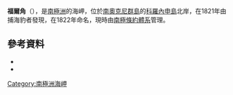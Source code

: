 {{coord|60|32|S|45|29|W|source:GNIS|display=title}}

'''福爾角'''（{{lang-en|Foul Point}}），是[[南極洲|南極洲]]的海岬，位於[[南奧克尼群島|南奧克尼群島]]的[[科羅內申島|科羅內申島]]北岸，在1821年由捕海豹者發現，在1822年命名，現時由[[南極條約體系|南極條約體系]]管理。

==參考資料==
*{{cite gnis | type = antarid | id = 5190| name = Foul Point | accessdate = 2012-04-03}}
*{{usgs-gazetteer|id=5190}}

{{Antarctica-geo-stub}}
[[Category:南極洲海岬|Category:南極洲海岬]]